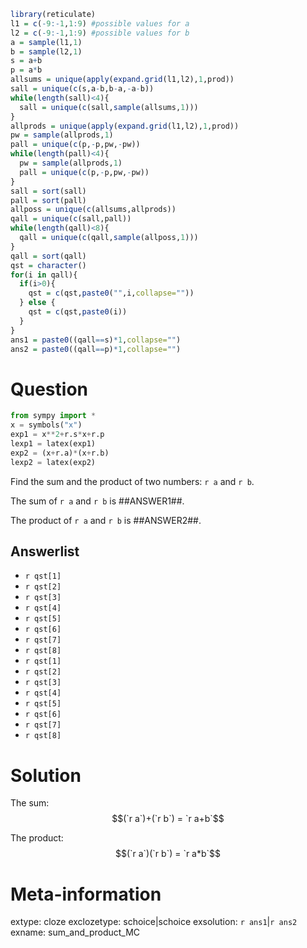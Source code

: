 ```r
library(reticulate)
l1 = c(-9:-1,1:9) #possible values for a
l2 = c(-9:-1,1:9) #possible values for b
a = sample(l1,1)
b = sample(l2,1)
s = a+b
p = a*b
allsums = unique(apply(expand.grid(l1,l2),1,prod))
sall = unique(c(s,a-b,b-a,-a-b))
while(length(sall)<4){
  sall = unique(c(sall,sample(allsums,1)))
}
allprods = unique(apply(expand.grid(l1,l2),1,prod))
pw = sample(allprods,1)
pall = unique(c(p,-p,pw,-pw))
while(length(pall)<4){
  pw = sample(allprods,1)
  pall = unique(c(p,-p,pw,-pw))
}
sall = sort(sall)
pall = sort(pall)
allposs = unique(c(allsums,allprods))
qall = unique(c(sall,pall))
while(length(qall)<8){
  qall = unique(c(qall,sample(allposs,1)))
}
qall = sort(qall)
qst = character()
for(i in qall){
  if(i>0){
    qst = c(qst,paste0("",i,collapse=""))
  } else {
    qst = c(qst,paste0(i))
  }
}
ans1 = paste0((qall==s)*1,collapse="")
ans2 = paste0((qall==p)*1,collapse="")
```

Question
========

```python
from sympy import *
x = symbols("x")
exp1 = x**2+r.s*x+r.p
lexp1 = latex(exp1)
exp2 = (x+r.a)*(x+r.b)
lexp2 = latex(exp2)
```

Find the sum and the product of two numbers: `r a` and `r b`.


The sum of `r a` and `r b` is ##ANSWER1##.


The product of `r a` and `r b` is ##ANSWER2##.


Answerlist
--------

* `r qst[1]`
* `r qst[2]`
* `r qst[3]`
* `r qst[4]`
* `r qst[5]`
* `r qst[6]`
* `r qst[7]`
* `r qst[8]`
* `r qst[1]`
* `r qst[2]`
* `r qst[3]`
* `r qst[4]`
* `r qst[5]`
* `r qst[6]`
* `r qst[7]`
* `r qst[8]`

Solution
========

The sum:
$$(`r a`)+(`r b`) = `r a+b`$$

The product:
$$(`r a`)(`r b`) = `r a*b`$$



Meta-information
============
extype: cloze
exclozetype: schoice|schoice
exsolution: `r ans1`|`r ans2`
exname: sum_and_product_MC